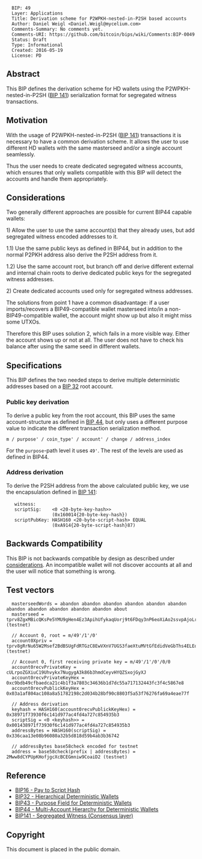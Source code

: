 <pre>
  BIP: 49
  Layer: Applications
  Title: Derivation scheme for P2WPKH-nested-in-P2SH based accounts
  Author: Daniel Weigl <Daniel.Weigl@mycelium.com>
  Comments-Summary: No comments yet.
  Comments-URI: https://github.com/bitcoin/bips/wiki/Comments:BIP-0049
  Status: Draft
  Type: Informational
  Created: 2016-05-19
  License: PD
</pre>

==Abstract==

This BIP defines the derivation scheme for HD wallets using the P2WPKH-nested-in-P2SH ([[bip-0141.mediawiki|BIP 141]]) serialization format for segregated witness transactions.

==Motivation==

With the usage of P2WPKH-nested-in-P2SH ([[bip-0141.mediawiki#p2wpkh-nested-in-bip16-p2sh|BIP 141]]) transactions it is necessary to have a common derivation scheme.
It allows the user to use different HD wallets with the same masterseed and/or a single account seamlessly.

Thus the user needs to create dedicated segregated witness accounts, which ensures that only wallets compatible with this BIP
will detect the accounts and handle them appropriately.

==Considerations==
Two generally different approaches are possible for current BIP44 capable wallets:

1) Allow the user to use the same account(s) that they already uses, but add segregated witness encoded addresses to it.

1.1) Use the same public keys as defined in BIP44, but in addition to the normal P2PKH address also derive the P2SH address from it.

1.2) Use the same account root, but branch off and derive different external and internal chain roots to derive dedicated public keys for the segregated witness addresses.

2) Create dedicated accounts used only for segregated witness addresses.

The solutions from point 1 have a common disadvantage: if a user imports/recovers a BIP49-compatible wallet masterseed into/in a non-BIP49-compatible wallet, the account might show up but also it might miss some UTXOs.

Therefore this BIP uses solution 2, which fails in a more visible way. Either the account shows up or not at all. The user does not have to check his balance after using the same seed in different wallets.


==Specifications==

This BIP defines the two needed steps to derive multiple deterministic addresses based on a [[bip-0032.mediawiki|BIP 32]] root account.

===Public key derivation===

To derive a public key from the root account, this BIP uses the same account-structure as defined in
[[bip-0044.mediawiki|BIP 44]], but only uses a different purpose value to indicate the different transaction
serialization method.

<pre>
m / purpose' / coin_type' / account' / change / address_index
</pre>

For the <code>purpose</code>-path level it uses <code>49'</code>. The rest of the levels are used as defined in BIP44.


===Address derivation===

To derive the P2SH address from the above calculated public key, we use the encapsulation defined in [[bip-0141.mediawiki#p2wpkh-nested-in-bip16-p2sh|BIP 141]]:

    witness:      <signature> <pubkey>
    scriptSig:    <0 <20-byte-key-hash>>
                  (0x160014{20-byte-key-hash})
    scriptPubKey: HASH160 <20-byte-script-hash> EQUAL
                  (0xA914{20-byte-script-hash}87)

==Backwards Compatibility==

This BIP is not backwards compatible by design as described under [[bip-0049.mediawiki#considerations|considerations]]. An incompatible wallet will not discover accounts at all and the user will notice that something is wrong.


==Test vectors==

<pre>
  masterseedWords = abandon abandon abandon abandon abandon abandon abandon abandon abandon abandon abandon about
  masterseed = tprv8ZgxMBicQKsPe5YMU9gHen4Ez3ApihUfykaqUorj9t6FDqy3nP6eoXiAo2ssvpAjoLroQxHqr3R5nE3a5dU3DHTjTgJDd7zrbniJr6nrCzd (testnet)

  // Account 0, root = m/49'/1'/0'
  account0Xpriv = tprv8gRrNu65W2Msef2BdBSUgFdRTGzC8EwVXnV7UGS3faeXtuMVtGfEdidVeGbThs4ELEoayCAzZQ4uUji9DUiAs7erdVskqju7hrBcDvDsdbY (testnet)

  // Account 0, first receiving private key = m/49'/1'/0'/0/0
  account0recvPrivateKey = cULrpoZGXiuC19Uhvykx7NugygA3k86b3hmdCeyvHYQZSxojGyXJ
  account0recvPrivateKeyHex = 0xc9bdb49cfbaedca21c4b1f3a7803c34636b1d7dc55a717132443fc3f4c5867e8
  account0recvPublickKeyHex = 0x03a1af804ac108a8a51782198c2d034b28bf90c8803f5a53f76276fa69a4eae77f

  // Address derivation
  keyhash = HASH160(account0recvPublickKeyHex) = 0x38971f73930f6c141d977ac4fd4a727c854935b3
  scriptSig = <0 <keyhash>> = 0x001438971f73930f6c141d977ac4fd4a727c854935b3
  addressBytes = HASH160(scriptSig) = 0x336caa13e08b96080a32b5d818d59b4ab3b36742

  // addressBytes base58check encoded for testnet
  address = base58check(prefix | addressBytes) = 2Mww8dCYPUpKHofjgcXcBCEGmniw9CoaiD2 (testnet)
</pre>


==Reference==

* [[bip-0016.mediawiki|BIP16 - Pay to Script Hash]]
* [[bip-0032.mediawiki|BIP32 - Hierarchical Deterministic Wallets]]
* [[bip-0043.mediawiki|BIP43 - Purpose Field for Deterministic Wallets]]
* [[bip-0044.mediawiki|BIP44 - Multi-Account Hierarchy for Deterministic Wallets]]
* [[bip-0141.mediawiki|BIP141 - Segregated Witness (Consensus layer)]]

== Copyright ==

This document is placed in the public domain.
